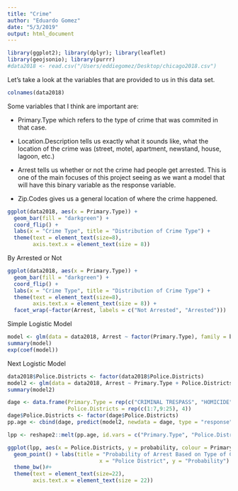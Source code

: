 ```yaml
---
title: "Crime"
author: "Eduardo Gomez"
date: "5/3/2019"
output: html_document
---
```


```r
library(ggplot2); library(dplyr); library(leaflet)
library(geojsonio); library(purrr)
#data2018 <- read.csv("/Users/eddiegomez/Desktop/chicago2018.csv")
```

Let's take a look at the variables that are provided to us in this data set. 

```r
colnames(data2018)
```

Some variables that I think are important are:

- Primary.Type which refers to the type of crime that was commited in that case. 

- Location.Description tells us exactly what it sounds like, what the location of the crime was (street, motel, apartment, newstand, house, lagoon, etc.)

- Arrest tells us whether or not the crime had people get arrested. This is one of the main focuses of this project seeing as we want a model that will have this binary variable as the response variable.

- Zip.Codes gives us a general location of where the crime happened.

```r
ggplot(data2018, aes(x = Primary.Type)) + 
  geom_bar(fill = "darkgreen") + 
  coord_flip() + 
  labs(x = "Crime Type", title = "Distribution of Crime Type") +
  theme(text = element_text(size=8),
        axis.text.x = element_text(size = 8)) 
```

By Arrested or Not 

```r
ggplot(data2018, aes(x = Primary.Type)) + 
  geom_bar(fill = "darkgreen") + 
  coord_flip() + 
  labs(x = "Crime Type", title = "Distribution of Crime Type") +
  theme(text = element_text(size=8),
        axis.text.x = element_text(size = 8)) +
  facet_wrap(~factor(Arrest, labels = c("Not Arrested", "Arrested")))
```

Simple Logistic Model

```r
model <- glm(data = data2018, Arrest ~ factor(Primary.Type), family = binomial)
summary(model)
exp(coef(model))
```

Next Logistic Model

```r
data2018$Police.Districts <- factor(data2018$Police.Districts)
model2 <- glm(data = data2018, Arrest ~ Primary.Type + Police.Districts, family = binomial)
summary(model2)

dage <- data.frame(Primary.Type = rep(c("CRIMINAL TRESPASS", "HOMICIDE", "PUBLIC PEACE VIOLATION", "SEX OFFENSE"), each = 24),
                   Police.Districts = rep(c(1:7,9:25), 4))
dage$Police.Districts <- factor(dage$Police.Districts)
pp.age <- cbind(dage, predict(model2, newdata = dage, type = "response"))

lpp <- reshape2::melt(pp.age, id.vars = c("Primary.Type", "Police.Districts"), value.name = "probability")

ggplot(lpp, aes(x = Police.Districts, y = probability, colour = Primary.Type)) + 
  geom_point() + labs(title = "Probability of Arrest Based on Type of Crime", 
                             x = "Police District", y = "Probability") +
  theme_bw()#+
  theme(text = element_text(size=22),
        axis.text.x = element_text(size = 22)) 
```


